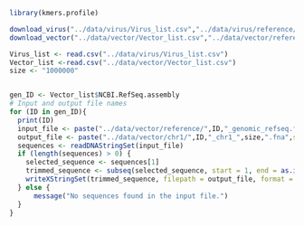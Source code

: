 ```r
library(kmers.profile)

download_virus("../data/virus/Virus_list.csv","../data/virus/reference/","all")
download_vector("../data/vector/Vector_list.csv","../data/vector/reference/")
```

```r
Virus_list <- read.csv("../data/virus/Virus_list.csv")
Vector_list <-read.csv("../data/vector/Vector_list.csv")
size <- "1000000"


gen_ID <- Vector_list$NCBI.RefSeq.assembly
# Input and output file names
for (ID in gen_ID){
  print(ID)
  input_file <- paste("../data/vector/reference/",ID,"_genomic_refseq.fna",sep ="")
  output_file <- paste("../data/vector/chr1/",ID,"_chr1_",size,".fna",sep = "")
  sequences <- readDNAStringSet(input_file)
  if (length(sequences) > 0) {
    selected_sequence <- sequences[1]
    trimmed_sequence <- subseq(selected_sequence, start = 1, end = as.integer(size))
    writeXStringSet(trimmed_sequence, filepath = output_file, format = "fasta")
  } else {
      message("No sequences found in the input file.")
  }
}
```

